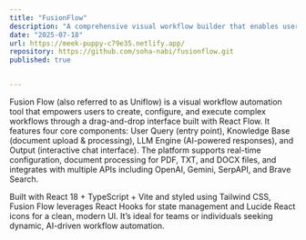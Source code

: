 ```yaml
---
title: "FusionFlow"
description: "A comprehensive visual workflow builder that enables users to create intelligent AI-powered workflows using drag-and-drop components."
date: "2025-07-18"
url: https://meek-puppy-c79e35.netlify.app/
repository: https://github.com/soha-nabi/fusionflow.git
published: true


---
```

Fusion Flow (also referred to as Uniflow) is a visual workflow automation tool that empowers users to create, configure, and execute complex workflows through a drag-and-drop interface built with React Flow. It features four core components: User Query (entry point), Knowledge Base (document upload & processing), LLM Engine (AI-powered responses), and Output (interactive chat interface). The platform supports real-time configuration, document processing for PDF, TXT, and DOCX files, and integrates with multiple APIs including OpenAI, Gemini, SerpAPI, and Brave Search.

Built with React 18 + TypeScript + Vite and styled using Tailwind CSS, Fusion Flow leverages React Hooks for state management and Lucide React icons for a clean, modern UI. It’s ideal for teams or individuals seeking dynamic, AI-driven workflow automation.